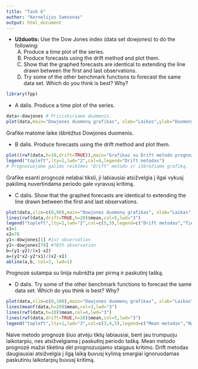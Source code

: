 ```yaml
---
title: "Task 6"
author: "Kornelijus Samsonas"
output: html_document
---
```


* **Užduotis:**  Use the Dow Jones index (data set dowjones) to do the following:
   (A) Produce a time plot of the series.
   (B) Produce forecasts using the drift method and plot them.
   (C) Show that the graphed forecasts are identical to extending the line drawn between the first and last observations.
   (D) Try some of the other benchmark functions to forecast the same data set. Which do you think is best? Why?

```r
library(fpp)
```


* A dalis. Produce a time plot of the series.
```r
data<-dowjones # Prisiskiriame duomenis.
plot(data,main="Dowjones duomenų grafikas", xlab="Laikas",ylab="Duomenys",lwd="3",col="2") 
```

Grafike matome laike išbrėžtus Dowjones duomenis.

* B dalis. Produce forecasts using the drift method and plot them.
```r
plot((rwf(data,h=10,drift=TRUE)),main="Grafikas su Drift metodo prognoze", xlab="Laikas",ylab="Duomenys",lwd="3",col="2")
legend("topleft",lty=1,lwd="2",col=4,legend="Drift metodas")
# Prognozuojame galims reikšmes "Drift" metodu ir išbrėžiame grafiką.
```

Grafike esanti prognozė nelabai tiksli, ji labiausiai atsižvelgia į ilgai vykusį pakilimą nuvertindama periodo gale vyravusį kritimą.


* C dalis. Show that the graphed forecasts are identical to extending the line drawn between the first and last observations.

```r
plot(data,xlim=c(0,90),main="Dowjones duomenų grafikas", xlab="Laikas",ylab="Duomenys",lwd="3",col="2") 
lines(rwf(data,drift=TRUE,h=20)$mean,col=5,lwd="3")
legend("topleft",lty=1,lwd="2",col=c(5,3),legend=c("Drift metodas","Tiese per pradžia ir pabaigą"))
x1=1
x2=78
y1<-dowjones[1] #1st observation 
y2<-dowjones[78] #78th observation
b=(y1-y2)/(x1-x2)
a=(y1*x2-y2*x1)/(x2-x1)
abline(a,b, col=3, lwd=1)
```

Prognozė sutampa su linija nubrėžta per pirmą ir paskutinį tašką.

* D dalis. Try some of the other benchmark functions to forecast the same data set. Which do you think is best? Why?

```r
plot(data,xlim=c(0,100),main="Dowjones duomenų grafikas", xlab="Laikas",ylab="Duomenys",lwd="3",col="2") 
lines(meanf(data,h=20)$mean,col=3,lwd="3")
lines(rwf(data,h=20)$mean,col=4,lwd="3")
lines(rwf(data,drift=TRUE,h=20)$mean,col=5,lwd="3")
legend("topleft",lty=1,lwd="3",col=c(3,4,5),legend=c("Mean metodas","Naive metodas","Drift metodas"))
```

Naive metodo prognozė šiuo atvėju tiktų labiausiai, bent jau trumpuoju laikotarpiu, nes atsižvelgiama į paskutinį periodo tašką. Mean metodo prognozė mažai tikėtina dėl prognozuojamo staigaus kritimo. Drift metodas daugiausiai atsižvelgia į ilgą laiką buvusį kylimą smargiai ignoruodamas paskutiniu laikotarpių buvusį kritimą.
